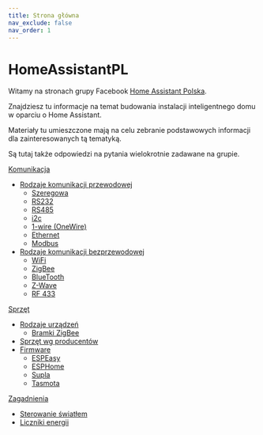 ```yaml
---
title: Strona główna
nav_exclude: false
nav_order: 1
---
```


# HomeAssistantPL

Witamy na stronach grupy Facebook [Home Assistant Polska](https://www.facebook.com/groups/homeassistantpolska).

Znajdziesz tu informacje na temat budowania instalacji inteligentnego domu w oparciu o Home Assistant.

Materiały tu umieszczone mają na celu zebranie podstawowych informacji dla zainteresowanych tą tematyką.

Są tutaj także odpowiedzi na pytania wielokrotnie zadawane na grupie.

[Komunikacja](komunikacja/index)

- [Rodzaje komunikacji przewodowej](komunikacja/Rodzaje-komunikacji-przewodowej)
  - [Szeregowa](komunikacja/Szeregowa)
  - [RS232](komunikacja/RS232)
  - [RS485](komunikacja/RS485)
  - [i2c](komunikacja/i2c)
  - [1-wire (OneWire)](komunikacja/1-wire)
  - [Ethernet](komunikacja/Ethernet)
  - [Modbus](komunikacja/Modbus)
- [Rodzaje komunikacji bezprzewodowej](komunikacja/Rodzaje-komunikacji-bezprzewodowej)
  - [WiFi](komunikacja/WiFi)
  - [ZigBee](komunikacja/ZigBee)
  - [BlueTooth](komunikacja/BlueTooth)
  - [Z-Wave](komunikacja/Z-Wave)
  - [RF 433](komunikacja/RF433)

[Sprzęt](sprzet/index)

- [Rodzaje urządzeń](sprzet/rodzaje/index)
  - [Bramki ZigBee](sprzet/rodzaje/Bramki-ZigBee)
- [Sprzęt wg producentów](sprzet/producenci/index)
- [Firmware](sprzet/firmware/index)
  - [ESPEasy](sprzet/firmware/ESPEasy)
  - [ESPHome](sprzet/firmware/ESPHome)
  - [Supla](sprzet/firmware/Supla)
  - [Tasmota](sprzet/firmware/Tasmota)

[Zagadnienia](zagadnienia/index)

- [Sterowanie światłem](zagadnienia/Sterowanie-swiatlem)
- [Liczniki energii](zagadnienia/Liczniki-energii)
